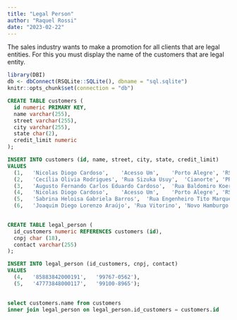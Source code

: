 ```yaml
---
title: "Legal Person"
author: "Raquel Rossi"
date: "2023-02-22"
---
```


The sales industry wants to make a promotion for all clients that are legal entities. For this you must display the name of the customers that are legal entity.


```r

library(DBI)
db <- dbConnect(RSQLite::SQLite(), dbname = "sql.sqlite")
knitr::opts_chunk$set(connection = "db")
```

```sql

CREATE TABLE customers (
  id numeric PRIMARY KEY,
  name varchar(255),
  street varchar(255),
  city varchar(255),
  state char(2),
  credit_limit numeric
);

```

```sql

INSERT INTO customers (id, name, street, city, state, credit_limit)
VALUES
  (1,	'Nicolas Diogo Cardoso',	'Acesso Um',	'Porto Alegre',	'RS',	475),
  (2,	'Cecília Olivia Rodrigues',	'Rua Sizuka Usuy',	'Cianorte',	'PR',	3170),
  (3,	'Augusto Fernando Carlos Eduardo Cardoso',	'Rua Baldomiro Koerich',	'Palhoça',	'SC',	1067),
  (4,	'Nicolas Diogo Cardoso',	'Acesso Um',	'Porto Alegre',	'RS',	475),
  (5,	'Sabrina Heloisa Gabriela Barros',	'Rua Engenheiro Tito Marques Fernandes',	'Porto Alegre',	'RS',	4312),
  (6,	'Joaquim Diego Lorenzo Araújo',	'Rua Vitorino',	'Novo Hamburgo',	'RS',	2314);
  
```

```sql

CREATE TABLE legal_person (
  id_customers numeric REFERENCES customers (id),
  cnpj char (18),
  contact varchar(255)
);

```

```sql

INSERT INTO legal_person (id_customers, cnpj, contact)
VALUES
  (4,	'85883842000191',	'99767-0562'),
  (5,	'47773848000117',	'99100-8965');
  
```

```sql

select customers.name from customers
inner join legal_person on legal_person.id_customers = customers.id

```
